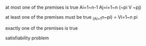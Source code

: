 at most one of the premises is true
Ai=1~n-1 Aj=i+1~n (~pi V ~pj)

at least one of the premises must be true
~(Ai=1~n~pi) = Vi=1~n pi

exactly one of the premises is true



satisfiability problem
